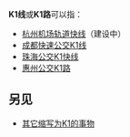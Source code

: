 {{confused|K1/2次列车}}
{{线路名消歧义}}
'''K1线'''或'''K1路'''可以指：
* [[杭州机场轨道快线|杭州机场轨道快线]]（建设中）
* [[成都快速公交K1线|成都快速公交K1线]]
* [[珠海公交K1快线|珠海公交K1快线]]
* [[惠州公交K1路|惠州公交K1路]]

==另见==
* [[K1|其它缩写为K1的事物]]
{{disambig|cat=三字路线名消歧义}}